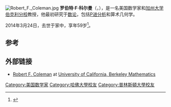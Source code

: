 [[File:Robert_F._Coleman.jpg|thumb]]
'''罗伯特·F·科尔曼'''（{{lang-en|Robert F. Coleman}}，{{bd|1954年|11月22日|2014年|3月24日|catIdx=Coleman}}），是一名美国数学家和[[加州大学伯克利分校|加州大学伯克利分校]]教授，他最初研究于[[数论|数论]]，包括[[P进分析|P进分析]]和算术几何学。

2014年3月24日，去世于家中，享年59岁<ref>{{Cite web|url=http://mattbakerblog.wordpress.com/2014/03/25/robert-f-coleman-1954-2014/|title=Robert F. Coleman 1954-2014|date=March 25, 2014|accessdate=March 27, 2014|first=Matt|last=Baker|work=[http://mattbakerblog.wordpress.com/ Matt Baker's Math Blog]|publisher=[[WordPress|WordPress]]|archive-date=2016-10-19|archive-url=https://web.archive.org/web/20161019093303/https://mattbakerblog.wordpress.com/2014/03/25/robert-f-coleman-1954-2014/|dead-url=no}}</ref>。

==参考==
{{Reflist}}

==外部链接==
* [http://math.berkeley.edu/people/faculty/robert-f-coleman Robert F. Coleman] {{Wayback|url=http://math.berkeley.edu/people/faculty/robert-f-coleman |date=20161117220241 }} at [http://math.berkeley.edu/ University of California, Berkeley Mathematics]

{{DEFAULTSORT:Coleman, Robert F.}}

[[Category:美国数学家|Category:美国数学家]]
[[Category:哈佛大學校友|Category:哈佛大學校友]]
[[Category:普林斯頓大學校友|Category:普林斯頓大學校友]]